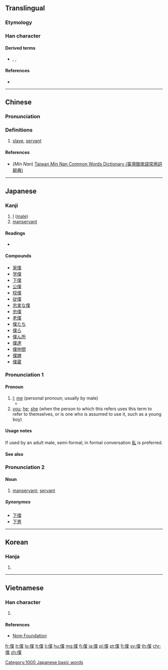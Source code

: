 {{also|仆}}<!-- may be replaced by zh-forms -->
==Translingual==
{{ja-forms|[[僕]]|[[仆]]|[[僕]]}}

===Etymology===
{{Han compound|人|alt1=亻|菐|c1=s|c2=p|t1=man|ls=psc}}

===Han character===
{{Han char|rn=9|rad=人|as=12|sn=14|four=22234|canj=OTCO|ids=⿰亻菐}}

====Derived terms====
* {{l|mul|濮}}, {{l|mul|纀}}, {{l|mul|襥}}

====References====
* {{Han ref|kx=0116.180|dkj=01094|dj=0247.300|hdz=10218.090|uh=50D5|ud=20693|bh=B9B2|bd=47538}}

----

==Chinese==
{{zh-forms|s=仆}}

===Pronunciation===
{{zh-pron
|m=pú
|c=buk6
|h=pfs=phu̍k
|mn=po̍k
|w=4boq
|mc=y
|oc=y
|ma=
|cat=n
}}

===Definitions===
# [[slave]], [[servant]]
#: {{zh-x|僕人|servant}}

====References====
* (''Min Nan'') [http://twblg.dict.edu.tw/holodict_new/index.html Taiwan Min Nan Common Words Dictionary (臺灣閩南語常用詞辭典)]

----

==Japanese==

===Kanji===
{{ja-kanji|grade=c|rs=人12}}

# [[I]] ([[male]])
# [[manservant]]

====Readings====
* {{ja-readings|kanon=[[ほく]] (hoku)|goon=[[ぼく]] (boku)|kun=[[しもべ]] (shimobe), [[やつがれ]] (yatsugare)}}

====Compounds====
{{der-top}}
* [[家僕]]
* [[学僕]]
* [[下僕]]
* [[公僕]]
* [[校僕]]
* [[従僕]]
* [[忠実な僕]]
* [[忠僕]]
* [[老僕]]
* [[僕たち]]
* [[僕ら]]
* [[僕ん所]]
* [[僕達]]
* [[僕仲間]]
* [[僕婢]]
* [[僕蔵]]
{{der-bottom}}

===Pronunciation 1===
{{ja-kanjitab|ぼく|yomi=o}}
{{ja-pron|ぼく|acc=a|y=go|acc2=h}}

====Pronoun====
{{ja-pos|pronoun|ぼく|ボク}}

# [[I]]; [[me]] (personal pronoun; usually by male)
#* {{quote-book
|language=Japanese
|location=Tokyo
|publisher=Kodansha
|author={{w|前川たけし|Takeshi Maekawa|lang=ja}}
|title={{w|鉄拳チンミ#.E6.96.B0.E9.89.84.E6.8B.B3.E3.83.81.E3.83.B3.E3.83.9F|{{ruby|{{lang|ja|[新](しん)[鉄](てっ)[拳](けん)チンミ}}}}|lang=ja}}
|trans-title={{w|Ironfist Chinmi#New Ironfist Chinmi|New Ironfist Chinmi}}
|date=August 12 1997
|isbn=4-06-333585-2
|volume=1
|page=32
|chapter={{ruby|{{lang|ja|[未](み)[知](ち)なる[大](だい)[地](ち)への[巻](まき)}}}}
|trans-chapter=The Trek to a Faraway Land
|passage={{ja-usex|'''ぼく'''？'''ぼく'''は南%高%山%大%林%寺からちょっとした用で…|'''^ぼく'''？ '''^ぼく''' は ^なん%こう%-ざん% ^だい%りん%-じ から ちょっとした よう で…|'''Me'''? '''I''' was sent by the Dairin Temple in Mount Nankō…}}}}
# [[you]]; [[he]]; [[she]] (when the person to which this refers uses this term to refer to themselves, or is one who is assumed to use it, such as a young boy)

====Usage notes====
If used by an adult male, semi-formal; in formal conversation [[私]] is preferred.

====See also====
{{Japanese first-person pronouns}}

===Pronunciation 2===
{{ja-kanjitab|yomi=k|しもべ}}
{{ja-pron|acc=h|acc2=3|y=k|しもべ}}

====Noun====
{{ja-noun|しもべ}}

# [[manservant]]; [[servant]]
#: {{usex|lang=ja|忠実な僕|A faithful servant}}

=====Synonymes=====
* [[下僕]]
* [[下男]]

[[Category:1000 Japanese basic words]]

----

==Korean==

===Hanja===
{{ko-hanja|hangeul=복|mr=pok|y=pok}}

# {{defn|lang=ko|sort=人12}}

----

==Vietnamese==

===Han character===
{{vi-hantu|[[bộc]], [[bọc]]|rs=人12}}

# {{defn|lang=vi|sort=人12}}

====References====
* [http://nomfoundation.org/common/nom_details.php?codepoint=50d5&img=1 Nom Foundation]

[[fr:僕]]
[[it:僕]]
[[lo:僕]]
[[lt:僕]]
[[li:僕]]
[[hu:僕]]
[[mg:僕]]
[[fj:僕]]
[[ja:僕]]
[[pl:僕]]
[[pt:僕]]
[[fi:僕]]
[[sv:僕]]
[[th:僕]]
[[chr:僕]]
[[zh:僕]]